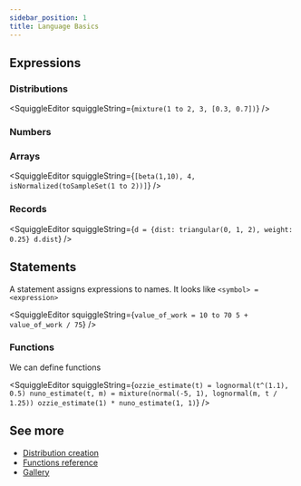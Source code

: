 ```yaml
---
sidebar_position: 1
title: Language Basics
---
```



## Expressions

### Distributions

<SquiggleEditor squiggleString={`mixture(1 to 2, 3, [0.3, 0.7])`} />

### Numbers

<SquiggleEditor squiggleString="4.32" />

### Arrays

<SquiggleEditor
  squiggleString={`[beta(1,10), 4, isNormalized(toSampleSet(1 to 2))]`}
/>

### Records

<SquiggleEditor
  squiggleString={`d = {dist: triangular(0, 1, 2), weight: 0.25}
d.dist`}
/>

## Statements

A statement assigns expressions to names. It looks like `<symbol> = <expression>`

<SquiggleEditor
  squiggleString={`value_of_work = 10 to 70
5 + value_of_work / 75`}
/>

### Functions

We can define functions

<SquiggleEditor
  squiggleString={`ozzie_estimate(t) = lognormal(t^(1.1), 0.5)
nuno_estimate(t, m) = mixture(normal(-5, 1), lognormal(m, t / 1.25))
ozzie_estimate(1) * nuno_estimate(1, 1)`}
/>

## See more

- [Distribution creation](./DistributionCreation)
- [Functions reference](./Functions)
- [Gallery](../Discussions/Gallery)
